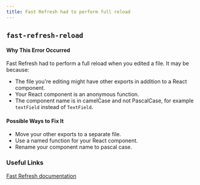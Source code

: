 ```yaml
---
title: Fast Refresh had to perform full reload
---
```


## `fast-refresh-reload`

#### Why This Error Occurred

Fast Refresh had to perform a full reload when you edited a file. It may be because:

- The file you're editing might have other exports in addition to a React component.
- Your React component is an anonymous function.
- The component name is in camelCase and not PascalCase, for example `textField` instead of `TextField`.

#### Possible Ways to Fix It

- Move your other exports to a separate file.
- Use a named function for your React component.
- Rename your component name to pascal case.

### Useful Links

[Fast Refresh documentation](/docs/basic-features/fast-refresh)
